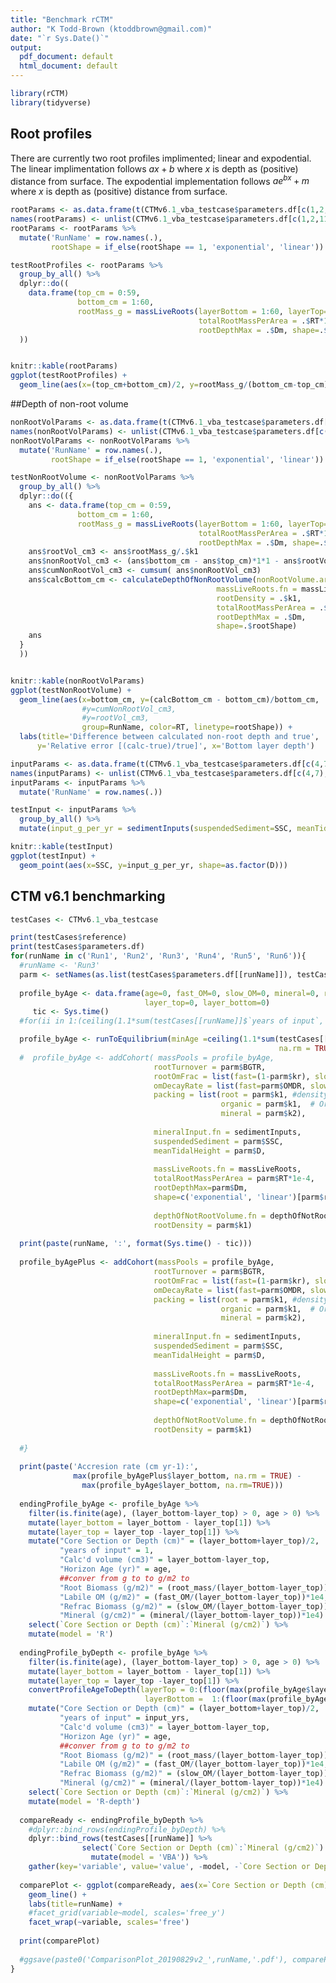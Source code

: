 ```yaml
---
title: "Benchmark rCTM"
author: "K Todd-Brown (ktoddbrown@gmail.com)"
date: "`r Sys.Date()`"
output:
  pdf_document: default
  html_document: default
---
```


```r
library(rCTM)
library(tidyverse)
```

## Root profiles

There are currently two root profiles implimented; linear and expodential.
The linear implimentation follows $ax+b$ where $x$ is depth as (positive) distance from surface. 
The expodential implementation follows $ae^{bx}+m$ where $x$ is depth as (positive) distance from surface.

```r
rootParams <- as.data.frame(t(CTMv6.1_vba_testcase$parameters.df[c(1,2,11), 4:9]))
names(rootParams) <- unlist(CTMv6.1_vba_testcase$parameters.df[c(1,2,11),1])
rootParams <- rootParams %>% 
  mutate('RunName' = row.names(.),
         rootShape = if_else(rootShape == 1, 'exponential', 'linear')) 

testRootProfiles <- rootParams %>%
  group_by_all() %>%
  dplyr::do((
    data.frame(top_cm = 0:59, 
               bottom_cm = 1:60,
               rootMass_g = massLiveRoots(layerBottom = 1:60, layerTop=0:59, 
                                          totalRootMassPerArea = .$RT*1e-4, 
                                          rootDepthMax = .$Dm, shape=.$rootShape))
  ))


knitr::kable(rootParams)
ggplot(testRootProfiles) +
  geom_line(aes(x=(top_cm+bottom_cm)/2, y=rootMass_g/(bottom_cm-top_cm) * 1e4, group=RunName, color=RT, linetype=rootShape))
```

##Depth of non-root volume

```r

nonRootVolParams <- as.data.frame(t(CTMv6.1_vba_testcase$parameters.df[c(1,2,11, 9), 4:9]))
names(nonRootVolParams) <- unlist(CTMv6.1_vba_testcase$parameters.df[c(1,2,11, 9),1])
nonRootVolParams <- nonRootVolParams %>% 
  mutate('RunName' = row.names(.),
         rootShape = if_else(rootShape == 1, 'exponential', 'linear')) 

testNonRootVolume <- nonRootVolParams %>%
  group_by_all() %>%
  dplyr::do(({
    ans <- data.frame(top_cm = 0:59, 
               bottom_cm = 1:60,
               rootMass_g = massLiveRoots(layerBottom = 1:60, layerTop=0:59, 
                                          totalRootMassPerArea = .$RT*1e-4, 
                                          rootDepthMax = .$Dm, shape=.$rootShape))
    ans$rootVol_cm3 <- ans$rootMass_g/.$k1
    ans$nonRootVol_cm3 <- (ans$bottom_cm - ans$top_cm)*1*1 - ans$rootVol_cm3
    ans$cumNonRootVol_cm3 <- cumsum( ans$nonRootVol_cm3)
    ans$calcBottom_cm <- calculateDepthOfNonRootVolume(nonRootVolume.arr =  ans$cumNonRootVol_cm3,
                                              massLiveRoots.fn = massLiveRoots,
                                              rootDensity = .$k1,
                                              totalRootMassPerArea = .$RT*1e-4, 
                                              rootDepthMax = .$Dm, 
                                              shape=.$rootShape)
    ans
  }
  ))


knitr::kable(nonRootVolParams)
ggplot(testNonRootVolume) +
  geom_line(aes(x=bottom_cm, y=(calcBottom_cm - bottom_cm)/bottom_cm, 
                #y=cumNonRootVol_cm3,
                #y=rootVol_cm3,
                group=RunName, color=RT, linetype=rootShape)) +
  labs(title='Difference between calculated non-root depth and true',
      y='Relative error [(calc-true)/true]', x='Bottom layer depth')
```

```r
inputParams <- as.data.frame(t(CTMv6.1_vba_testcase$parameters.df[c(4,7), 4:9]))
names(inputParams) <- unlist(CTMv6.1_vba_testcase$parameters.df[c(4,7),1])
inputParams <- inputParams %>% 
  mutate('RunName' = row.names(.)) 

testInput <- inputParams %>%
  group_by_all() %>%
  mutate(input_g_per_yr = sedimentInputs(suspendedSediment=SSC, meanTidalHeight = D))

knitr::kable(testInput)
ggplot(testInput) +
  geom_point(aes(x=SSC, y=input_g_per_yr, shape=as.factor(D)))
```

## CTM v6.1 benchmarking
```r


testCases <- CTMv6.1_vba_testcase

print(testCases$reference)
print(testCases$parameters.df)
for(runName in c('Run1', 'Run2', 'Run3', 'Run4', 'Run5', 'Run6')){ 
  #runName <- 'Run3'
  parm <- setNames(as.list(testCases$parameters.df[[runName]]), testCases$parameters.df$Sheet)
  
  profile_byAge <- data.frame(age=0, fast_OM=0, slow_OM=0, mineral=0, root_mass=0,
                              layer_top=0, layer_bottom=0)
     tic <- Sys.time()
  #for(ii in 1:(ceiling(1.1*sum(testCases[[runName]]$`years of input`, na.rm = TRUE)))){

  profile_byAge <- runToEquilibrium(minAge =ceiling(1.1*sum(testCases[[runName]]$`years of input`,
                                                            na.rm = TRUE)),
  #  profile_byAge <- addCohort( massPools = profile_byAge,
                                rootTurnover = parm$BGTR, 
                                rootOmFrac = list(fast=(1-parm$kr), slow=parm$kr),
                                omDecayRate = list(fast=parm$OMDR, slow=0),
                                packing = list(root = parm$k1, #density of roots g-C/cm3
                                               organic = parm$k1,  # Organic Self Packing Densities: k1 g-C/cm3
                                               mineral = parm$k2),
                                
                                mineralInput.fn = sedimentInputs,
                                suspendedSediment = parm$SSC,
                                meanTidalHeight = parm$D, 
                                
                                massLiveRoots.fn = massLiveRoots,
                                totalRootMassPerArea = parm$RT*1e-4,
                                rootDepthMax=parm$Dm,
                                shape=c('exponential', 'linear')[parm$rootShape],
                                
                                depthOfNotRootVolume.fn = depthOfNotRootVolume,
                                rootDensity = parm$k1)
  
  print(paste(runName, ':', format(Sys.time() - tic)))
  
  profile_byAgePlus <- addCohort(massPools = profile_byAge,
                                rootTurnover = parm$BGTR, 
                                rootOmFrac = list(fast=(1-parm$kr), slow=parm$kr),
                                omDecayRate = list(fast=parm$OMDR, slow=0),
                                packing = list(root = parm$k1, #density of roots g-C/cm3
                                               organic = parm$k1,  # Organic Self Packing Densities: k1 g-C/cm3
                                               mineral = parm$k2),
                                
                                mineralInput.fn = sedimentInputs,
                                suspendedSediment = parm$SSC,
                                meanTidalHeight = parm$D, 
                                
                                massLiveRoots.fn = massLiveRoots,
                                totalRootMassPerArea = parm$RT*1e-4,
                                rootDepthMax=parm$Dm,
                                shape=c('exponential', 'linear')[parm$rootShape],
                                
                                depthOfNotRootVolume.fn = depthOfNotRootVolume,
                                rootDensity = parm$k1)
  
  #}
  
  print(paste('Accresion rate (cm yr-1):',
              max(profile_byAgePlus$layer_bottom, na.rm = TRUE) - 
                max(profile_byAge$layer_bottom, na.rm=TRUE)))
  
  endingProfile_byAge <- profile_byAge %>% 
    filter(is.finite(age), (layer_bottom-layer_top) > 0, age > 0) %>%
    mutate(layer_bottom = layer_bottom - layer_top[1]) %>%
    mutate(layer_top = layer_top -layer_top[1]) %>%
    mutate("Core Section or Depth (cm)" = (layer_bottom+layer_top)/2,
           "years of input" = 1,
           "Calc'd volume (cm3)" = layer_bottom-layer_top,
           "Horizon Age (yr)" = age,
           ##conver from g to to g/m2 to 
           "Root Biomass (g/m2)" = (root_mass/(layer_bottom-layer_top))*1e4,
           "Labile OM (g/m2)" = (fast_OM/(layer_bottom-layer_top))*1e4,
           "Refrac Biomass (g/m2)" = (slow_OM/(layer_bottom-layer_top))*1e4,
           "Mineral (g/cm2)" = (mineral/(layer_bottom-layer_top))*1e4) %>% ##bugging, actually g/m2
    select(`Core Section or Depth (cm)`:`Mineral (g/cm2)`) %>%
    mutate(model = 'R')
  
  endingProfile_byDepth <- profile_byAge %>% 
    filter(is.finite(age), (layer_bottom-layer_top) > 0, age > 0) %>%
    mutate(layer_bottom = layer_bottom - layer_top[1]) %>%
    mutate(layer_top = layer_top -layer_top[1]) %>%
    convertProfileAgeToDepth(layerTop = 0:(floor(max(profile_byAge$layer_bottom, na.rm=TRUE))-1),
                              layerBottom =  1:(floor(max(profile_byAge$layer_bottom, na.rm=TRUE)))) %>%
    mutate("Core Section or Depth (cm)" = (layer_bottom+layer_top)/2,
           "years of input" = input_yrs,
           "Calc'd volume (cm3)" = layer_bottom-layer_top,
           "Horizon Age (yr)" = age,
           ##conver from g to to g/m2 to 
           "Root Biomass (g/m2)" = (root_mass/(layer_bottom-layer_top))*1e4,
           "Labile OM (g/m2)" = (fast_OM/(layer_bottom-layer_top))*1e4,
           "Refrac Biomass (g/m2)" = (slow_OM/(layer_bottom-layer_top))*1e4,
           "Mineral (g/cm2)" = (mineral/(layer_bottom-layer_top))*1e4) %>% ##bugging, actually g/m2
    select(`Core Section or Depth (cm)`:`Mineral (g/cm2)`) %>%
    mutate(model = 'R-depth') 
  
  compareReady <- endingProfile_byDepth %>%
    #dplyr::bind_rows(endingProfile_byDepth) %>%
    dplyr::bind_rows(testCases[[runName]] %>% 
                select(`Core Section or Depth (cm)`:`Mineral (g/cm2)`) %>%
                  mutate(model = 'VBA')) %>%
    gather(key='variable', value='value', -model, -`Core Section or Depth (cm)`)
  
  comparePlot <- ggplot(compareReady, aes(x=`Core Section or Depth (cm)`, y=value, color=model)) +
    geom_line() +
    labs(title=runName) +
    #facet_grid(variable~model, scales='free_y')
    facet_wrap(~variable, scales='free')
  
  print(comparePlot)
  
  #ggsave(paste0('ComparisonPlot_20190829v2_',runName,'.pdf'), comparePlot)
}

```